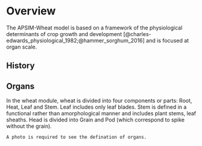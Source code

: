 # Overview {#cha:overview}

The APSIM-Wheat model is based on a framework of the physiological determinants of crop growth and development [@charles-edwards_physiological_1982;@hammer_sorghum_2016] and is focused at organ scale. 

## History

## Organs

In the wheat module, wheat is divided into four components or parts: Root, Heat, Leaf and Stem. Leaf includes only leaf blades. Stem is defined in a functional rather than amorphological manner and includes plant stems, leaf sheaths. Head is divided into Grain and Pod (which correspond to spike without the grain).

```block
A photo is required to see the defination of organs. 
```

